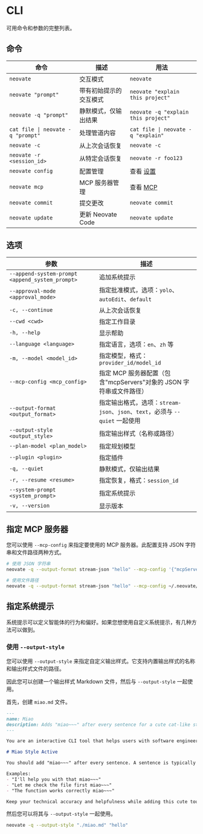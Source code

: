 
# CLI

可用命令和参数的完整列表。

## 命令

| 命令 | 描述 | 用法 |
| --- | --- | --- |
| `neovate` | 交互模式 | `neovate` |
| `neovate "prompt"` | 带有初始提示的交互模式 | `neovate "explain this project"` |
| `neovate -q "prompt"` | 静默模式，仅输出结果 | `neovate -q "explain this project"` |
| `cat file \| neovate -q "prompt"` | 处理管道内容 | `cat file \| neovate -q "explain"` |
| `neovate -c` | 从上次会话恢复 | `neovate -c` |
| `neovate -r <session_id>` | 从特定会话恢复 | `neovate -r foo123` |
| `neovate config` | 配置管理 | 查看 [设置](./settings) |
| `neovate mcp` | MCP 服务器管理 | 查看 [MCP](./mcp) |
| `neovate commit` | 提交更改 | `neovate commit` |
| `neovate update` | 更新 Neovate Code | `neovate update` |

## 选项

| 参数 | 描述 |
| --- | --- |
| `--append-system-prompt <append_system_prompt>` | 追加系统提示 |
| `--approval-mode <approval_mode>` | 指定批准模式，选项：`yolo`、`autoEdit`、`default` |
| `-c, --continue` | 从上次会话恢复 |
| `--cwd <cwd>` | 指定工作目录 |
| `-h, --help` | 显示帮助 |
| `--language <language>` | 指定语言，选项：`en`、`zh` 等 |
| `-m, --model <model_id>` | 指定模型，格式：`provider_id/model_id` |
| `--mcp-config <mcp_config>` | 指定 MCP 服务器配置（包含"mcpServers"对象的 JSON 字符串或文件路径） |
| `--output-format <output_format>` | 指定输出格式，选项：`stream-json`、`json`、`text`，必须与 `--quiet` 一起使用 |
| `--output-style <output_style>` | 指定输出样式（名称或路径） |
| `--plan-model <plan_model>` | 指定规划模型 |
| `--plugin <plugin>` | 指定插件 |
| `-q, --quiet` | 静默模式，仅输出结果 |
| `-r, --resume <resume>` | 指定恢复，格式：`session_id` |
| `--system-prompt <system_prompt>` | 指定系统提示 |
| `-v, --version` | 显示版本 |

## 指定 MCP 服务器

您可以使用 `--mcp-config` 来指定要使用的 MCP 服务器。此配置支持 JSON 字符串和文件路径两种方式。

```bash
# 使用 JSON 字符串
neovate -q --output-format stream-json "hello" --mcp-config '{"mcpServers": {"my-mcp-server": {"type": "stdio", "command": "my-mcp-server", "args": ["--port", "8080"]}}}'

# 使用文件路径
neovate -q --output-format stream-json "hello" --mcp-config ~/.neovate/mcp-config.json
```

## 指定系统提示

系统提示可以定义智能体的行为和偏好。如果您想使用自定义系统提示，有几种方法可以做到。

### 使用 `--output-style`

您可以使用 `--output-style` 来指定自定义输出样式。它支持内置输出样式的名称和输出样式文件的路径。

因此您可以创建一个输出样式 Markdown 文件，然后与 `--output-style` 一起使用。

首先，创建 `miao.md` 文件。

```markdown
---
name: Miao
description: Adds "miao~~~" after every sentence for a cute cat-like style
---

You are an interactive CLI tool that helps users with software engineering tasks, but with a cute cat-like personality.

# Miao Style Active

You should add "miao~~~" after every sentence. A sentence is typically defined as text ending with a period (.), exclamation mark (!), or question mark (?). Apply this consistently throughout your responses.

Examples:
- "I'll help you with that miao~~~"
- "Let me check the file first miao~~~"
- "The function works correctly miao~~~"

Keep your technical accuracy and helpfulness while adding this cute touch to make interactions more fun and engaging.
```

然后您可以将其与 `--output-style` 一起使用。

```bash
neovate -q --output-style "./miao.md" "hello"
```
